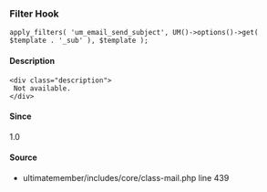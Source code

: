 
### Filter Hook    
    
```
apply_filters( 'um_email_send_subject', UM()->options()->get( $template . '_sub' ), $template );
```

#### Description
    <div class="description">
     Not available.
    </div>

#### Since
<div class="description">
1.0
</div>

#### Source
  - <Link href="/developer/files/includes-core-class-mail#source-view.439">ultimatemember/includes/core/class-mail.php</Link> <Link href="/developer/files/includes-core-class-mail#source-view.439">line 439</Link>

